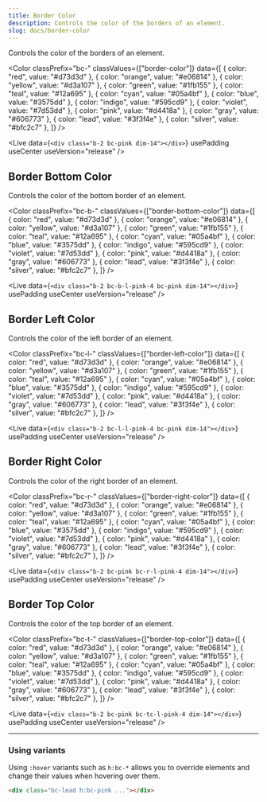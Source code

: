 ```yaml
---
title: Border Color
description: Controls the color of the borders of an element.
slug: docs/border-color
---
```


Controls the color of the borders of an element.

<Color
  classPrefix="bc-"
  classValues={["border-color"]}
  data={[
    { color: "red", value: "#d73d3d" },
    { color: "orange", value: "#e06814" },
    { color: "yellow", value: "#d3a107" },
    { color: "green", value: "#1fb155" },
    { color: "teal", value: "#12a695" },
    { color: "cyan", value: "#05a4bf" },
    { color: "blue", value: "#3575dd" },
    { color: "indigo", value: "#595cd9" },
    { color: "violet", value: "#7d53dd" },
    { color: "pink", value: "#d4418a" },
    { color: "gray", value: "#606773" },
    { color: "lead", value: "#3f3f4e" },
    { color: "silver", value: "#bfc2c7" },
  ]}
/>

<Live
  data={`<div class="b-2 bc-pink dim-14"></div>`}
  usePadding
  useCenter
  useVersion="release"
/>

## Border Bottom Color

Controls the color of the bottom border of an element.

<Color
  classPrefix="bc-b-"
  classValues={["border-bottom-color"]}
  data={[
    { color: "red", value: "#d73d3d" },
    { color: "orange", value: "#e06814" },
    { color: "yellow", value: "#d3a107" },
    { color: "green", value: "#1fb155" },
    { color: "teal", value: "#12a695" },
    { color: "cyan", value: "#05a4bf" },
    { color: "blue", value: "#3575dd" },
    { color: "indigo", value: "#595cd9" },
    { color: "violet", value: "#7d53dd" },
    { color: "pink", value: "#d4418a" },
    { color: "gray", value: "#606773" },
    { color: "lead", value: "#3f3f4e" },
    { color: "silver", value: "#bfc2c7" },
  ]}
/>

<Live
  data={`<div class="b-2 bc-b-l-pink-4 bc-pink dim-14"></div>`}
  usePadding
  useCenter
  useVersion="release"
/>

## Border Left Color

Controls the color of the left border of an element.

<Color
  classPrefix="bc-l-"
  classValues={["border-left-color"]}
  data={[
    { color: "red", value: "#d73d3d" },
    { color: "orange", value: "#e06814" },
    { color: "yellow", value: "#d3a107" },
    { color: "green", value: "#1fb155" },
    { color: "teal", value: "#12a695" },
    { color: "cyan", value: "#05a4bf" },
    { color: "blue", value: "#3575dd" },
    { color: "indigo", value: "#595cd9" },
    { color: "violet", value: "#7d53dd" },
    { color: "pink", value: "#d4418a" },
    { color: "gray", value: "#606773" },
    { color: "lead", value: "#3f3f4e" },
    { color: "silver", value: "#bfc2c7" },
  ]}
/>

<Live
  data={`<div class="b-2 bc-l-l-pink-4 bc-pink dim-14"></div>`}
  usePadding
  useCenter
  useVersion="release"
/>

## Border Right Color

Controls the color of the right border of an element.

<Color
  classPrefix="bc-r-"
  classValues={["border-right-color"]}
  data={[
    { color: "red", value: "#d73d3d" },
    { color: "orange", value: "#e06814" },
    { color: "yellow", value: "#d3a107" },
    { color: "green", value: "#1fb155" },
    { color: "teal", value: "#12a695" },
    { color: "cyan", value: "#05a4bf" },
    { color: "blue", value: "#3575dd" },
    { color: "indigo", value: "#595cd9" },
    { color: "violet", value: "#7d53dd" },
    { color: "pink", value: "#d4418a" },
    { color: "gray", value: "#606773" },
    { color: "lead", value: "#3f3f4e" },
    { color: "silver", value: "#bfc2c7" },
  ]}
/>

<Live
  data={`<div class="b-2 bc-pink bc-r-l-pink-4 dim-14"></div>`}
  usePadding
  useCenter
  useVersion="release"
/>

## Border Top Color

Controls the color of the top border of an element.

<Color
  classPrefix="bc-t-"
  classValues={["border-top-color"]}
  data={[
    { color: "red", value: "#d73d3d" },
    { color: "orange", value: "#e06814" },
    { color: "yellow", value: "#d3a107" },
    { color: "green", value: "#1fb155" },
    { color: "teal", value: "#12a695" },
    { color: "cyan", value: "#05a4bf" },
    { color: "blue", value: "#3575dd" },
    { color: "indigo", value: "#595cd9" },
    { color: "violet", value: "#7d53dd" },
    { color: "pink", value: "#d4418a" },
    { color: "gray", value: "#606773" },
    { color: "lead", value: "#3f3f4e" },
    { color: "silver", value: "#bfc2c7" },
  ]}
/>

<Live
  data={`<div class="b-2 bc-pink bc-tc-l-pink-4 dim-14"></div>`}
  usePadding
  useCenter
  useVersion="release"
/>

---

### Using variants

Using `:hover` variants such as `h:bc-*` allows you to override elements and change their values when hovering over them.

```html "h:bc-pink"
<div class="bc-lead h:bc-pink ..."></div>
```
